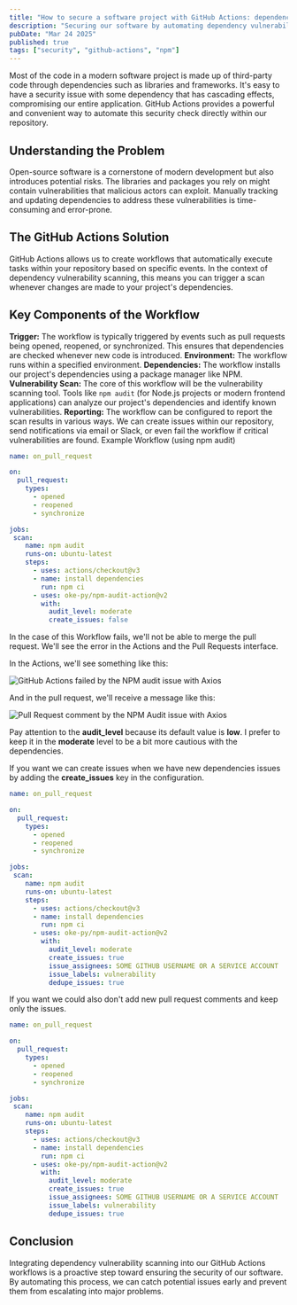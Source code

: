 ```yaml
---
title: "How to secure a software project with GitHub Actions: dependency vulnerability scanning"
description: "Securing our software by automating dependency vulnerability scanning with GitHub Actions."
pubDate: "Mar 24 2025"
published: true
tags: ["security", "github-actions", "npm"]
---
```


Most of the code in a modern software project is made up of third-party code through dependencies such as libraries and frameworks. It's easy to have a security issue with some dependency that has cascading effects, compromising our entire application. GitHub Actions provides a powerful and convenient way to automate this security check directly within our repository.

## Understanding the Problem

Open-source software is a cornerstone of modern development but also introduces potential risks. The libraries and packages you rely on might contain vulnerabilities that malicious actors can exploit. Manually tracking and updating dependencies to address these vulnerabilities is time-consuming and error-prone.

## The GitHub Actions Solution

GitHub Actions allows us to create workflows that automatically execute tasks within your repository based on specific events. In the context of dependency vulnerability scanning, this means you can trigger a scan whenever changes are made to your project's dependencies.

## Key Components of the Workflow
**Trigger:** The workflow is typically triggered by events such as pull requests being opened, reopened, or synchronized. This ensures that dependencies are checked whenever new code is introduced.
**Environment:** The workflow runs within a specified environment.
**Dependencies:** The workflow installs our project's dependencies using a package manager like NPM. 
**Vulnerability Scan:** The core of this workflow will be the vulnerability scanning tool. Tools like `npm audit` (for Node.js projects or modern frontend applications) can analyze our project's dependencies and identify known vulnerabilities.
**Reporting:** The workflow can be configured to report the scan results in various ways. We can create issues within our repository, send notifications via email or Slack, or even fail the workflow if critical vulnerabilities are found.
Example Workflow (using npm audit)

```yml title="on_pull_request.yml"
name: on_pull_request

on:
  pull_request:
    types:
      - opened
      - reopened
      - synchronize

jobs:
 scan:
    name: npm audit
    runs-on: ubuntu-latest
    steps:
      - uses: actions/checkout@v3
      - name: install dependencies
        run: npm ci
      - uses: oke-py/npm-audit-action@v2
        with:
          audit_level: moderate
          create_issues: false
```

In the case of this Workflow fails, we'll not be able to merge the pull request. We'll see the error in the Actions and the Pull Requests interface. 

In the Actions, we'll see something like this:

![GitHub Actions failed by the NPM audit issue with Axios](../../assets/posts/github-action-failed-by-npm-audit.jpg)

And in the pull request, we'll receive a message like this:

![Pull Request comment by the NPM Audit issue with Axios](../../assets/posts/pull-request-comment-by-audit.jpg)

Pay attention to the **audit_level** because its default value is **low**. I prefer to keep it in the **moderate** level to be a bit more cautious with the dependencies.

If you want we can create issues when we have new dependencies issues by adding the **create_issues** key in the configuration.

```yml title="on_pull_request.yml" ins={21, 22, 23, 24}
name: on_pull_request

on:
  pull_request:
    types:
      - opened
      - reopened
      - synchronize

jobs:
 scan:
    name: npm audit
    runs-on: ubuntu-latest
    steps:
      - uses: actions/checkout@v3
      - name: install dependencies
        run: npm ci
      - uses: oke-py/npm-audit-action@v2
        with:
          audit_level: moderate
          create_issues: true
          issue_assignees: SOME GITHUB USERNAME OR A SERVICE ACCOUNT
          issue_labels: vulnerability
          dedupe_issues: true
```

If you want we could also don't add new pull request comments and keep only the issues.

```yml title="on_pull_request.yml" ins={21}
name: on_pull_request

on:
  pull_request:
    types:
      - opened
      - reopened
      - synchronize

jobs:
 scan:
    name: npm audit
    runs-on: ubuntu-latest
    steps:
      - uses: actions/checkout@v3
      - name: install dependencies
        run: npm ci
      - uses: oke-py/npm-audit-action@v2
        with:
          audit_level: moderate
          create_issues: true
          issue_assignees: SOME GITHUB USERNAME OR A SERVICE ACCOUNT
          issue_labels: vulnerability
          dedupe_issues: true
```

## Conclusion

Integrating dependency vulnerability scanning into our GitHub Actions workflows is a proactive step toward ensuring the security of our software. By automating this process, we can catch potential issues early and prevent them from escalating into major problems.

